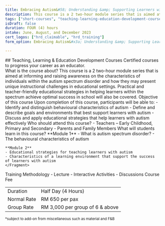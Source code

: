 ```yaml
---
title: Embracing Autism&#58; Understanding &amp; Supporting Learners with Autism
description: This course is a 2 two-hour module series that is aimed at informing and raising awareness on the characteristics of individuals within the autism spectrum disorder and how they may present unique instructional challenges in educational settings.
tags: ["short-courses", "teaching-learning-education-development-courses"]
isDraft: false
duration: FOUR (4) hours
intake: June, August, and December 2023
cert_logos: ["hrd_claimable", "hrd_training"]
form_option: Embracing Autism&#x3a; Understanding &amp; Supporting Learners with Autism

---
```



<div class="text-center">
    ## Teaching, Learning & Education Development Courses
    Certified courses to progress your career as an educator.
</div>

<Bs5Accordion accordion_id="accordion_content">
  <Bs5AccordionItem accordion_id="accordion_content" index="0">
    <span>What is the course about?</span>
    <Fragment slot="content">
    This course is a 2 two-hour module series that is aimed at informing and raising awareness on the characteristics of individuals within the autism spectrum disorder and how they may present unique instructional challenges in educational settings. Practical and teacher-friendly educational strategies in helping learners within the spectrum achieve optimal success in school will also be covered.
    </Fragment>
  </Bs5AccordionItem>
  <Bs5AccordionItem accordion_id="accordion_content" index="1">
    <span>Objective of this course</span>
    <Fragment slot="content">
    Upon completion of this course, participants will be able to: 
    - Identify and distinguish behavioural characteristics of autism 
    - Define and describe goals and environments that best support learners with autism 
    - Discuss and apply educational strategies that help learners with autism effectively
    </Fragment>
  </Bs5AccordionItem>
  <Bs5AccordionItem accordion_id="accordion_content" index="2">
    <span>Who should attend this course?</span>
    <Fragment slot="content">
    - Teachers – Early Childhood, Primary and Secondary 
    - Parents and Family Members 
    </Fragment>
  </Bs5AccordionItem>
  <Bs5AccordionItem accordion_id="accordion_content" index="3">
    <span>What will students learn in this course?</span>
    <Fragment slot="content">
    **Module 1**
    - What is autism spectrum disorder? 
    - The behavioural characteristics of autism
    
    **Module 2**
    - Educational strategies for teaching learners with autism 
    - Characteristics of a learning environment that support the success of learners with autism 
    </Fragment>
  </Bs5AccordionItem>
  <Bs5AccordionItem accordion_id="accordion_content" index="4">
    <span>Training Methodology</span>
    <Fragment slot="content">
    - Lecture 
    - Interactive Activities 
    - Discussions
    </Fragment>
  </Bs5AccordionItem>
  <Bs5AccordionItem accordion_id="accordion_content" index="5">
    <span>Course Fee</span>
    <Fragment slot="content">
        <table class="table">
          <tbody>
            <tr>
              <td>Duration</td>
              <td>Half Day (4 Hours)</td>
            </tr>
            <tr>
              <td>Normal Rate</td>
              <td>RM 650 per pax</td>
            </tr>
            <tr>
              <td>Group Rate</td>
              <td>RM 3,000 per group of 6 &amp; above</td>
            </tr>
          </tbody>
        </table>
        <small>*subject to add-on from miscellaneous such as material and F&B</small>
    </Fragment>
  </Bs5AccordionItem>
</Bs5Accordion>




 





 

